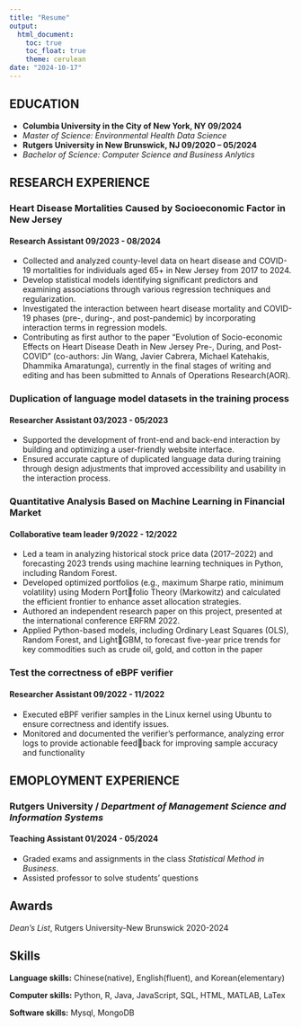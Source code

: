 ```yaml
---
title: "Resume"
output: 
  html_document:
    toc: true
    toc_float: true
    theme: cerulean
date: "2024-10-17"
---
```


## EDUCATION
- **Columbia University in the City of New York, NY 09/2024**
- *Master of Science: Environmental Health Data Science*
- **Rutgers University in New Brunswick, NJ 09/2020 -- 05/2024**
- *Bachelor of Science: Computer Science and Business Anlytics*

## RESEARCH EXPERIENCE
### Heart Disease Mortalities Caused by Socioeconomic Factor in New Jersey
#### Research Assistant 09/2023 - 08/2024
- Collected and analyzed county-level data on heart disease and COVID-19 mortalities for individuals aged 65+ in New Jersey from 2017 to 2024.
- Develop statistical models identifying significant predictors and examining associations through various regression techniques and regularization.
- Investigated the interaction between heart disease mortality and COVID-19 phases (pre-, during-, and post-pandemic) by incorporating interaction terms in regression models.
- Contributing as first author to the paper “Evolution of Socio-economic Effects on Heart Disease Death in New Jersey Pre-, During, and Post-COVID” (co-authors: Jin Wang, Javier Cabrera, Michael Katehakis, Dhammika Amaratunga), currently in the final stages of writing and editing and has been submitted to Annals of Operations Research(AOR).

### Duplication of language model datasets in the training process
#### Researcher Assistant 03/2023 - 05/2023
- Supported the development of front-end and back-end interaction by building and optimizing a user-friendly website interface.
- Ensured accurate capture of duplicated language data during training through design adjustments that
improved accessibility and usability in the interaction process.


### Quantitative Analysis Based on Machine Learning in Financial Market
#### Collaborative team leader 9/2022 - 12/2022
- Led a team in analyzing historical stock price data (2017–2022) and forecasting 2023 trends using
machine learning techniques in Python, including Random Forest.
- Developed optimized portfolios (e.g., maximum Sharpe ratio, minimum volatility) using Modern Portfolio Theory (Markowitz) and calculated the efficient frontier to enhance asset allocation strategies.
- Authored an independent research paper on this project, presented at the international conference
ERFRM 2022.
- Applied Python-based models, including Ordinary Least Squares (OLS), Random Forest, and LightGBM, to forecast five-year price trends for key commodities such as crude oil, gold, and cotton in the
paper

### Test the correctness of eBPF verifier 
#### Researcher Assistant 09/2022 - 11/2022
- Executed eBPF verifier samples in the Linux kernel using Ubuntu to ensure correctness and identify
issues.
- Monitored and documented the verifier’s performance, analyzing error logs to provide actionable feedback for improving sample accuracy and functionality


## EMOPLOYMENT EXPERIENCE
### Rutgers University / *Department of Management Science and Information Systems*
#### Teaching Assistant 01/2024 - 05/2024
- Graded exams and assignments in the class *Statistical Method in Business*.
- Assisted professor to solve students’ questions


## Awards
*Dean’s List*, Rutgers University-New Brunswick 2020-2024


## Skills
**Language skills:** Chinese(native), English(fluent), and Korean(elementary)

**Computer skills:** Python, R, Java, JavaScript, SQL, HTML, MATLAB, LaTex

**Software skills:** Mysql, MongoDB
<!-- This website ![](/Users/kakashi/Desktop/IMPORTANT/PHONIEX/100WIN.jpg) -->



